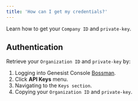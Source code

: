 ```yaml
---
title: 'How can I get my credentials?'
---
```

Learn how to get your <code>Company ID</code> and <code>private-key</code>.

## Authentication

Retrieve your <code>Organization ID</code> and <code>private-key</code> by:

1. Logging into Genesist Console [Bossman](https://backoffice-genesist.soca.ai/sign-in).
2. Click **API Keys** menu.
3. Navigating to the <code>Keys section</code>.
4. Copying your <code>Organization ID</code> and <code>private-key</code>.
